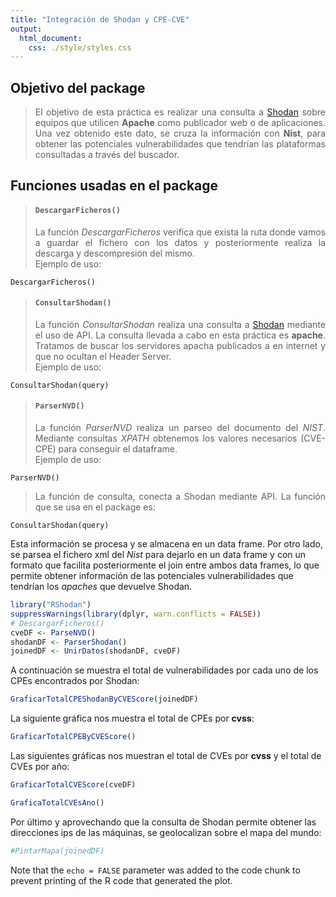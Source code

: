 ```yaml
---
title: "Integración de Shodan y CPE-CVE"
output: 
  html_document:
    css: ./style/styles.css
---
```

<h2>Objetivo del package</h2>
><p align = "justify">
El objetivo de esta práctica es realizar una consulta a [Shodan](https://www.shodan.io/) sobre equipos que utilicen **Apache** como publicador web o de aplicaciones. Una vez obtenido este dato, se cruza la información con **Nist**, para obtener las potenciales vulnerabilidades que tendrían las plataformas consultadas a través del buscador.
</p>

<h2>Funciones usadas en el package</h2>
><h4 strong>```DescargarFicheros()```</strong></h4>
><p align = "justify">
La función *DescargarFicheros* verifica que exista la ruta donde vamos a guardar el fichero con los datos y posteriormente realiza la descarga y descompresión del mismo. <br> Ejemplo de uso:</p>
```
DescargarFicheros()
```

><h4 strong>```ConsultarShodan()```</strong></h4>
><p align = "justify">
La función *ConsultarShodan* realiza una consulta a [Shodan](https://www.shodan.io/) mediante el uso de API. La consulta llevada a cabo en esta práctica es **apache**. Tratamos de buscar los servidores apacha publicados a en internet y que no ocultan el Header Server. <br> Ejemplo de uso:</p>
```
ConsultarShodan(query)
```

><h4 strong>```ParserNVD()```</strong></h4>
><p align = "justify">
La función *ParserNVD* realiza un parseo del documento del *NIST*. Mediante consultas *XPATH* obtenemos los valores necesarios (CVE-CPE) para conseguir el dataframe. <br> Ejemplo de uso:</p>
```
ParserNVD()
```



><p align = "justify">La función de consulta, conecta a Shodan mediante API. La función que se usa en el package es:</p>
```
ConsultarShodan(query)
``` 

Esta información se procesa y se almacena en un data frame. Por otro lado, se parsea el fichero xml del *Nist* para dejarlo en un data frame y con un formato que facilita posteriormente el join entre ambos data frames, lo que permite obtener información de las potenciales vulnerabilidades que tendrían los *apaches* que devuelve Shodan.
</p> 

```r
library("RShodan")
suppressWarnings(library(dplyr, warn.conflicts = FALSE))
# DescargarFicheros()
cveDF <- ParseNVD()
shodanDF <- ParserShodan()
joinedDF <- UnirDatos(shodanDF, cveDF)

```

A continuación se muestra el total de vulnerabilidades por cada uno de los CPEs encontrados por Shodan:

```r
GraficarTotalCPEShodanByCVEScore(joinedDF)
```

La siguiente gráfica nos muestra el total de CPEs por **cvss**:

```r
GraficarTotalCPEByCVEScore()
```

Las siguientes gráficas nos muestran el total de CVEs por **cvss** y el total de CVEs por año:
```r
GraficarTotalCVEScore(cveDF)

GraficaTotalCVEsAno()
```

Por último y aprovechando que la consulta de Shodan permite obtener las direcciones ips de las máquinas, se geolocalizan sobre el mapa del mundo:
```r
#PintarMapa(joinedDF)
```


Note that the `echo = FALSE` parameter was added to the code chunk to prevent printing of the R code that generated the plot.
